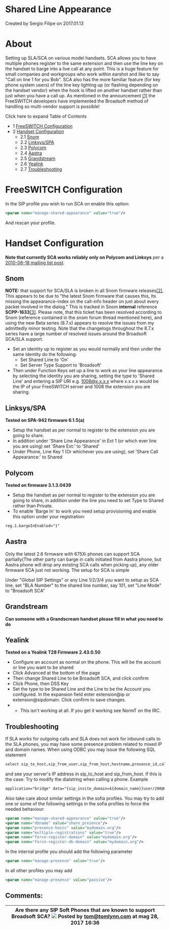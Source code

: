 
# Shared Line Appearance 

 Created by  Sergio Filipe on 2017.01.13

# About

Setting up SLA/SCA on various model handsets. SCA allows you to have multiple phones register to the same extension and then use the line key on the handset to barge into a live call at any point. This is a huge feature for small companies and workgroups who work within earshot and like to say "Call on line 1 for you Bob". SCA also has the more familiar feature (for key phone system users) of the line key lighting up (or flashing depending on the handset vendor) when the hook is lifted on another handset rather than just when you have a call up. As mentioned in the announcement [\[1\]](http://www.freeswitch.org/node/227) the FreeSWITCH developers have implemented the Broadsoft method of handling so multi-vendor support is possible!

Click here to expand Table of Contents

* 1 [FreeSWITCH Configuration](#freeswitch-configuration)
* 2 [Handset Configuration](#handset-configuration)  
   * 2.1 [Snom](#-freeswitch--shared-line-appearance-)  
   * 2.2 [Linksys/SPA](#linksysspa)  
   * 2.3 [Polycom](#polycom)  
   * 2.4 [Aastra](#aastra)  
   * 2.5 [Grandstream](#grandstream)  
   * 2.6 [Yealink](#yealink)  
   * 2.7 [Troubleshooting](#troubleshooting)

# FreeSWITCH Configuration

In the SIP profile you wish to run SCA on enable this option:

```xml
<param name="manage-shared-appearance" value="true"/>
```

And rescan your profile.

# Handset Configuration

**Note that currently SCA works reliably only on Polycom and Linksys** per a [2010-06-18 mailing list post](http://lists.freeswitch.org/pipermail/freeswitch-users/2010-June/059382.html).

## Snom

**NOTE:** that support for SCA/SLA is broken in all Snom firmware releases[\[2\]](http://lists.freeswitch.org/pipermail/freeswitch-users/2010-June/059382.html). This appears to be due to "the latest Snom firmware that causes this, Its missing the appearance-index on the call-info header on just about every packet involved in the dialog." This is tracked in Snom **internal** reference **SCPP-1633**[\[3\]](http://forum.snom.com/index.php?showtopic=4585). Please note, that this ticket has been resolved according to Snom (reference contained in the snom forum thread mentioned here), and using the new Beta series (8.7.x) appears to resolve the issues from my admittedly minor testing. Note that the changelogs throughout the 8.7.x series have a large number of resolved issues around the Broadsoft SCA/SLA support.

* Set an identity up to register as you would normally and then under the same identity do the following:  
   * Set Shared Line to 'On'  
   * Set Server Type Support to 'Broadsoft'
* Then under Function Keys set up a line to work as your line appearance by selecting the identity you are sharing, setting the type to 'Shared Line' and entering a SIP URI e.g. 1008@x.x.x.x where x.x.x.x would be the IP of your FreeSWITCH server and 1008 the extension you are sharing.

## Linksys/SPA

**Tested on SPA-942 firmware 6.1.5(a)**

* Setup the handset as per normal to register to the extension you are going to share.
* In addition under 'Share Line Appearance' in Ext 1 (or which ever line you are using) set 'Share Ext:' to 'Shared'
* Under Phone, Line Key 1 (Or whichever you are using), set 'Share Call Appearance:' to Shared

## Polycom

**Tested on firmware 3.1.3.0439**

* Setup the handset as per normal to register to the extension you are going to share, in addition under the line you need to set Type to Shared rather than Private.
* To enable 'Barge In' to work you need setup provisioning and enable this option under your registration:

```xml
reg.1.bargeInEnabled="1"
```

## Aastra

Only the latest 2.6 firmware with 675Xi phones can support SCA partially(The other party can barge in calls initiated from Aastra phone, but Aastra phone will drop any existing SCA calls when picking up), any older firmware SCA just not working. The setup for SCA is simple

Under "Global SIP Settings" or any Line 1/2/3/4 you want to setup as SCA line, set "BLA Number" to the shared line number, say 101, set "Line Mode" to "Broadsoft SCA"

## Grandstream

**Can someone with a Grandscream handset please fill in what you need to do**

## Yealink

**Tested on a Yealink T28 Firmware 2.43.0.50**

* Configure an account as normal on the phone. This will be the account or line you want to be shared
* Click Advanced at the bottom of the page
* Then change Shared Line to be Broadsoft SCA, and click confirm
* Click Phone, then DSS Key
* Set the type to be Shared Line and the Line to be the Account you configured. In the expansion field enter extension@ip or extension@sipdomain. Click confirm to save changes.
* * This isn't working at all. If you get it working see NormT on the IRC.

## Troubleshooting

If SLA works for outgoing calls and SLA does not work for inbound calls to the SLA phones, you may have some presence problem related to mixed IP and domain names. When using ODBC you may issue the following SQL statement

```xml
select sip_to_host,sip_from_user,sip_from_host,hostname,presence_id,call_info from sip_dialogs;
```

and see your server's IP address in sip\_to\_host and sip\_from\_host. If this is the case: Try to modify the dialstring when calling a phone. Example

```xml
application="bridge" data="{sip_invite_domain=${domain_name}}user/200@mydomain.org"
```

Also take care about similar settings in the sofia profiles. You may try to add one or some of the following settings in the sofia profiles to force the needed behaviour:

```xml
<param name="manage-shared-appearance" value="true"/>
<param name="dbname" value="share_presence"/>
<param name="presence-hosts" value="mydomain.org"/>
<param name="multiple-registrations" value="true"/>
<param name="force-register-domain" value="mydomain.org"/>
<param name="force-register-db-domain" value="mydomain.org"/>
```

In the internal profile you should add the following parameter

```xml
<param name="manage-presence" value="true"/>
```

In all other profiles you may add

```xml
<param name="manage-presence" value="passive"/>
```

## Comments:

| Are there any SIP Soft Phones that are known to support Broadsoft SCA? ![](/images/icons/contenttypes/comment_16.png) Posted by tom@tomlynn.com at mag 28, 2017 16:36 |
| -------------------------------------------------------------------------------------------------------------------------------------------------------------------- |


